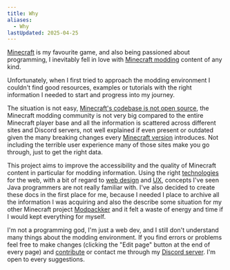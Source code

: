 ```yaml
---
title: Why
aliases:
  - Why
lastUpdated: 2025-04-25
---
```


[Minecraft](/minecraft) is my favourite game, and also being passioned about programming, I inevitably fell in love with [Minecraft modding](/modding) content of any kind.

Unfortunately, when I first tried to approach the modding environment I couldn't find good resources, examples or tutorials with the right information I needed to start and progress into my journey.

The situation is not easy, [Minecraft's codebase is not open source](/minecraftsobfuscatedcodebase), the Minecraft modding community is not very big compared to the entire Minecraft player base and all the information is scattered across different sites and Discord servers, not well explained if even present or outdated given the many breaking changes every [Minecraft version](/versions) introduces. Not including the terrible user experience many of those sites make you go through, just to get the right data.

This project aims to improve the accessibility and the quality of Minecraft content in particular for modding information. Using the right [technologies](/tech) for the web, with a bit of regard to [web design](https://en.wikipedia.org/wiki/Web_design) and [UX](https://en.wikipedia.org/wiki/User_experience), concepts I've seen Java programmers are not really familiar with.
I've also decided to create these docs in the first place for me, because I needed I place to archive all the information I was acquiring and also the describe some situation for my other Minecraft project [Modpackker](https://modpackker.vercel.app) and it felt a waste of energy and time if I would kept everything for myself.

I'm not a programming god, I'm just a web dev, and I still don't understand many things about the modding environment. If you find errors or problems feel free to make changes (clicking the "Edit page" button at the end of every page) and [contribute](https://github.com/t1xx1/mcknowledgebook) or contact me through my [Discord server](https://discord.gg/gaDqYhxyzB). I'm open to every suggestions.
